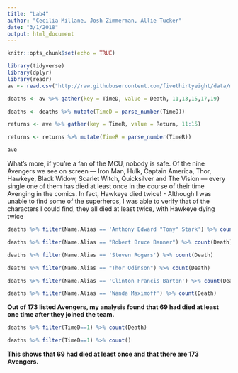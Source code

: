 ```yaml
---
title: "Lab4"
author: "Cecilia Millane, Josh Zimmerman, Allie Tucker"
date: "3/1/2018"
output: html_document
---
```


```r
knitr::opts_chunk$set(echo = TRUE)
```

```r
library(tidyverse)
library(dplyr)
library(readr)
av <- read.csv("http://raw.githubusercontent.com/fivethirtyeight/data/master/avengers/avengers.csv", stringsAsFactors = FALSE)

deaths <- av %>% gather(key = TimeD, value = Death, 11,13,15,17,19)

deaths <- deaths %>% mutate(TimeD = parse_number(TimeD))

returns <- ave %>% gather(key = TimeR, value = Return, 11:15)

returns <- returns %>% mutate(TimeR = parse_number(TimeR))

ave
```

What’s more, if you’re a fan of the MCU, nobody is safe. Of the nine Avengers we see on screen — Iron Man, Hulk, Captain America, Thor, Hawkeye, Black Widow, Scarlet Witch, Quicksilver and The Vision — every single one of them has died at least once in the course of their time Avenging in the comics. In fact, Hawkeye died twice!
- Although I was unable to find some of the superheros, I was able to verify that of the characters I could find, they all died at least twice, with Hawkeye dying twice

```r
deaths %>% filter(Name.Alias == 'Anthony Edward "Tony" Stark') %>% count(Death)

deaths %>% filter(Name.Alias == "Robert Bruce Banner") %>% count(Death)

deaths %>% filter(Name.Alias == 'Steven Rogers') %>% count(Death)

deaths %>% filter(Name.Alias == "Thor Odinson") %>% count(Death)

deaths %>% filter(Name.Alias == 'Clinton Francis Barton') %>% count(Death)

deaths %>% filter(Name.Alias == 'Wanda Maximoff') %>% count(Death)
```


**Out of 173 listed Avengers, my analysis found that 69 had died at least one time after they joined the team. **
  
  
```r
deaths %>% filter(TimeD==1) %>% count(Death)

deaths %>% filter(TimeD==1) %>% count()

```



**This shows that 69 had died at least once and that there are 173 Avengers.**

